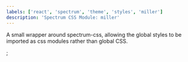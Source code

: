 ```yaml
---
labels: ['react', 'spectrum', 'theme', 'styles', 'miller']
description: 'Spectrum CSS Module: miller'
---
```



A small wrapper around spectrum-css, allowing the global
styles to be imported as css modules rather than global CSS.

<CSSModulePreview styles={styles} />;
